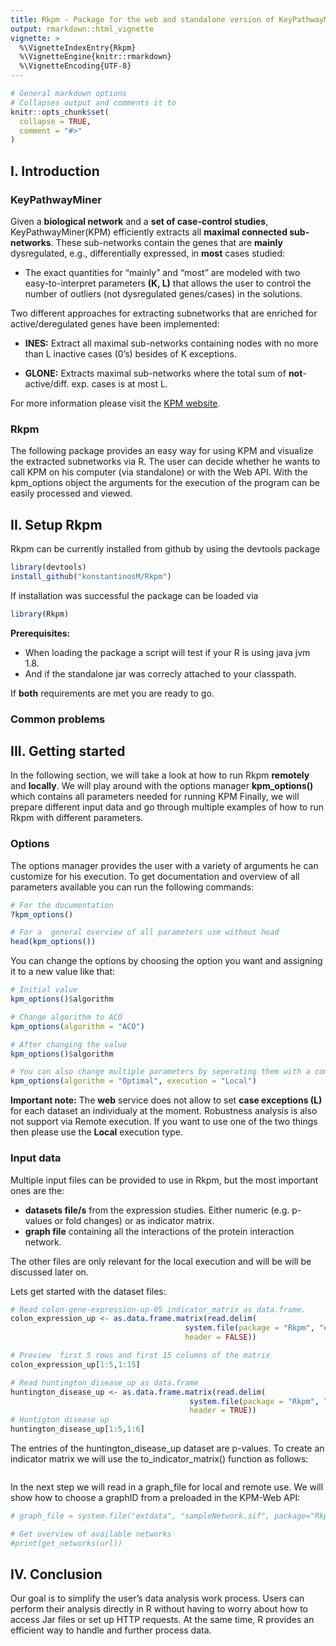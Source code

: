 ```yaml
---
title: Rkpm - Package for the web and standalone version of KeyPathwayMiner
output: rmarkdown::html_vignette
vignette: >
  %\VignetteIndexEntry{Rkpm}
  %\VignetteEngine{knitr::rmarkdown}
  %\VignetteEncoding{UTF-8}
---
```

```r
# General markdown options
# Collapses output and comments it to 
knitr::opts_chunk$set(
  collapse = TRUE,
  comment = "#>"
)
```

## I. Introduction
### KeyPathwayMiner
Given a **biological network** and a **set of case-control studies**, KeyPathwayMiner(KPM) efficiently extracts all             **maximal connected sub-networks**. These sub-networks contain the genes that are **mainly** dysregulated, e.g.,           differentially expressed, in **most** cases studied:

   * The exact quantities for “mainly” and “most” are modeled with two easy-to-interpret parameters **(K, L)** that allows      the user to control the number of outliers (not dysregulated genes/cases) in the solutions.
     
Two different approaches for extracting subnetworks that are enriched for active/deregulated genes have been               implemented:

  * **INES:**  Extract all maximal sub-networks containing nodes with no more than L inactive cases (0's) besides of K                    exceptions.
      
  * **GLONE:** Extracts maximal sub-networks where the total sum of **not**-active/diff. exp. cases is at most L. 
      
For more information please visit the [KPM website](https://exbio.wzw.tum.de/keypathwayminer/).

### Rkpm
The following package provides an easy way for using KPM and visualize the extracted subnetworks via R.
The user can decide whether he wants to call KPM on his computer (via standalone) or with the Web API. 
With the kpm_options object the arguments for the execution of the program can be easily processed and viewed.


## II. Setup Rkpm
Rkpm can be currently installed from github by using the devtools package
```r
library(devtools)
install_github("konstantinosM/Rkpm")
```
If installation was successful the package can be loaded via
```r
library(Rkpm)
```
**Prerequisites:**

 * When loading the package a script will test if your R is using java jvm 1.8.
 * And if the standalone jar was correcly attached to your classpath.
 
If **both** requirements are met you are ready to go.

### Common problems

## III. Getting started
In the following section, we will take a look at how to run Rkpm **remotely** and **locally**.  We will play around with the options manager **kpm_options()** which contains all parameters needed for running KPM Finally, we will prepare different input data and go through multiple examples of how to run Rkpm with different parameters. 

### Options
The options manager provides the user with a variety of arguments he can customize for his execution. To get documentation and overview of all parameters available you can run the following commands:
```r
# For the documentation
?kpm_options()

# For a  general overview of all parameters use without head
head(kpm_options())
```
You can change the options by choosing the option you want and assigning it to a new value like that:
```r
# Initial value
kpm_options()$algorithm

# Change algorithm to ACO
kpm_options(algorithm = "ACO")

# After changing the value
kpm_options()$algorithm

# You can also change multiple parameters by seperating them with a comma
kpm_options(algorithm = "Optimal", execution = "Local")
```

**Important note:** The **web** service does not allow to set **case exceptions (L)** for each dataset an individualy at the moment. Robustness analysis is also not support via Remote execution. If you want to use one of the two things then please use the **Local** execution type.



### Input data
Multiple input files can be provided to use in Rkpm, but the most important ones are the:

 * **datasets file/s** from the expression studies. Either numeric (e.g. p-values or fold changes) or as indicator matrix.
 * **graph file** containing all the interactions of the protein interaction network. 
 
The other files are only relevant for the local execution and will be will be discussed later on.

Lets get started with the dataset files:
```r
# Read colon-gene-expression-up-05 indicator_matrix as data.frame. 
colon_expression_up <- as.data.frame.matrix(read.delim(
                                       system.file(package = "Rkpm", "extdata/datasets", "colon-gene-expression-UP-p0.05.txt"),
                                       header = FALSE))

# Preview  first 5 rows and first 15 columns of the matrix
colon_expression_up[1:5,1:15]

# Read huntington_disease_up as data.frame
huntington_disease_up <- as.data.frame.matrix(read.delim(
                                        system.file(package = "Rkpm", "extdata/datasets", "huntington-gene-expression-UP.txt"),
                                        header = TRUE))
# Huntigton disease up
huntington_disease_up[1:5,1:6]
```
The entries of the huntington_disease_up dataset are p-values. To create an indicator matrix we will use the to_indicator_matrix() function as follows: 
```r

```
In the next step we will read in a graph_file for local and remote use. We will show how to choose a graphID from a preloaded in the KPM-Web API:
```r

# graph_file = system.file("extdata", "sampleNetwork.sif", package="Rkpm")

# Get overview of available networks
#print(get_networks(url))
```


## IV. Conclusion
Our goal is to simplify the user's data analysis work process. Users can perform their analysis directly in R without having to worry about how to access Jar files or set up HTTP requests. At the same time, R provides an efficient way to handle and further process data.
